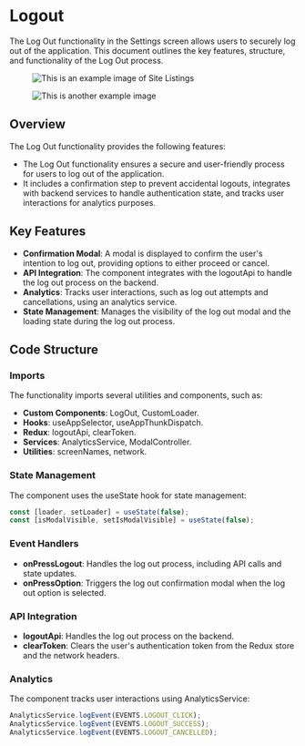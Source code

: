 
# Logout 

The Log Out functionality in the Settings screen allows users to securely log out of the application. This document outlines the key features, structure, and functionality of the Log Out process.

<div style={{ display: 'flex', gap: '10px' }}>
  <figure>
    <img src="/img/inventory/settings.png" alt="This is an example image of Site Listings" width={300} height={600} />
  </figure>
  <figure>
    <img src="/img/inventory/logout.png" alt="This is another example image" width={300} height={600} />
  </figure>
</div>

## Overview

The Log Out functionality provides the following features:

- The Log Out functionality ensures a secure and user-friendly process for users to log out of the application. 
- It includes a confirmation step to prevent accidental logouts, integrates with backend services to handle authentication state, and tracks user interactions for analytics purposes.


## Key Features

- **Confirmation Modal**: A modal is displayed to confirm the user's intention to log out, providing options to either proceed or cancel.
- **API Integration**: The component integrates with the logoutApi to handle the log out process on the backend.
- **Analytics**: Tracks user interactions, such as log out attempts and cancellations, using an analytics service.
- **State Management**: Manages the visibility of the log out modal and the loading state during the log out process.




## Code Structure

### Imports

The functionality imports several utilities and components, such as:

- **Custom Components**: LogOut, CustomLoader.
- **Hooks**: useAppSelector, useAppThunkDispatch.
- **Redux**: logoutApi, clearToken.
- **Services**: AnalyticsService, ModalController.
- **Utilities**: screenNames, network.


### State Management

The component uses the useState hook for state management:

```javascript
const [loader, setLoader] = useState(false);
const [isModalVisible, setIsModalVisible] = useState(false);
```

### Event Handlers

- **onPressLogout**: Handles the log out process, including API calls and state updates.
- **onPressOption**: Triggers the log out confirmation modal when the log out option is selected.


### API Integration

- **logoutApi**: Handles the log out process on the backend.
- **clearToken**: Clears the user's authentication token from the Redux store and the network headers.


### Analytics

The component tracks user interactions using AnalyticsService:

```javascript
AnalyticsService.logEvent(EVENTS.LOGOUT_CLICK);
AnalyticsService.logEvent(EVENTS.LOGOUT_SUCCESS);
AnalyticsService.logEvent(EVENTS.LOGOUT_CANCELLED);
```









